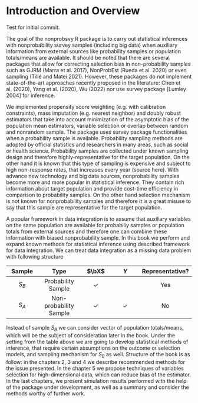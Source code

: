 # Introduction and Overview

Test for initial commit.

The goal of the nonprobsvy R package is to carry out statistical inferences with nonprobability survey samples (including big data) when auxiliary information from external sources like probability samples or population totals/means are available. It should be noted that there are several packages that allow for correcting selection bias in non-probability samples such as GJRM (Marra et al. 2017), NonProbEst (Rueda et al. 2020) or even sampling (Tillé and Matei 2021). However, these packages do not implement state-of-the-art approaches recently proposed in the literature: Chen et al. (2020), Yang et al. (2020), Wu (2022) nor use survey package \[Lumley 2004\] for inference.

We implemented propensity score weighting (e.g. with calibration constraints), mass imputation (e.g. nearest neighbor) and doubly robust estimators that take into account minimization of the asymptotic bias of the population mean estimators, variable selection or overlap between random and nonrandom sample. The package uses survey package functionalities when a probability sample is available. Probability sampling methods are adopted by official statistics and researchers in many areas, such as social or health science. Probability samples are collected under known sampling design and therefore highly-representative for the target population. On the other hand it is known that this type of sampling is expensive and subject to high non-response rates, that increases every year (source here). With advance new technology and big data sources, nonprobability samples become more and more popular in statistical inference. They contain rich information about target population and provide cost-time efficiency in comparison to probability samples. On the other hand selection mechanism is not known for nonprobability samples and therefore it is a great misuse to say that this sample are representative for the target population.

A popular framework in data integration is to assume that auxiliary variables on the same population are available for probabiliy samples or population totals from external sources and therefore one can combine these information with biased nonprobability sample. In this book we perform and expand known methods for statistical inference using described framework for data integration. We can treat data integration as a missing data problem with following structure

| Sample |          Type          |    $\bX$     |     $Y$      | Representative? |
|:------------:|:----------------:|:------------:|:------------:|:------------:|
| $S_B$  |   Probability Sample   | $\checkmark$ |              |       Yes       |
| $S_A$  | Non-probability Sample | $\checkmark$ | $\checkmark$ |       No        |

Instead of sample $S_B$ we can consider vector of population totals/means, which will be the subject of consideration later in the book. Under the setting from the table above we are going to develop statistical methods of inference, that require certain assumptions on the outcome or selection models, and sampling mechanism for $S_B$ as well. Structure of the book is as follow: in the chapters 2, 3 and 4 we describe recommended methods for the issue presented. In the chapter 5 we propose techniques of variables selection for high-dimensional data, which can reduce bias of the estimator. In the last chapters, we present simulation results performed with the help of the package under development, as well as a summary and consider the methods worthy of further work.
